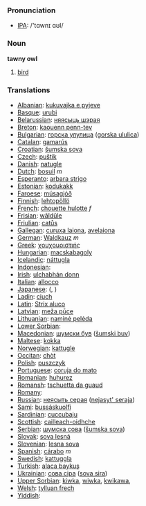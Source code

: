 === Pronunciation ===
*[[w:IPA|IPA]]: /'tɑwnɪ ɑʊl/

=== Noun ===

'''tawny owl'''

# [[bird]]

=== Translations ===

*[[Albanian]]: [[kukuvajka e pyjeve]]
*[[Basque]]: [[urubi]]
*[[Belarussian]]: [[няясыць шэрая]]
*[[Breton]]: [[kaouenn penn-tev]]
*[[Bulgarian]]: [[горска улулица]] ([[gorska ululica]])
*[[Catalan]]: [[gamarús]]
*[[Croatian]]: [[šumska sova]]
*[[Czech]]: [[puštík]]
*[[Danish]]: [[natugle]]
*[[Dutch]]: [[bosuil]] ''m''
*[[Esperanto]]: [[arbara strigo]]
*[[Estonian]]: [[kodukakk]]
*[[Faroese]]: [[músagjóð]]
*[[Finnish]]: [[lehtopöllö]]
*[[French]]: [[chouette hulotte]] ''f''
*[[Frisian]]: [[wâldûle]]
*[[Friulian]]: [[catůs]]
*[[Gallegan]]: [[curuxa laiona]], [[avelaiona]]
*[[German]]: [[Waldkauz]] ''m''
*[[Greek]]: [[χουχουριστιής]] '' ''
*[[Hungarian]]: [[macskabagoly]]
*[[Icelandic]]: [[náttugla]]
*[[Indonesian]]: [[]]
*[[Irish]]: [[ulchabhán donn]]
*[[Italian]]: [[allocco]] '' ''
*[[Japanese]]: [[]] ([[]], )
*[[Ladin]]: [[ciuch]]
*[[Latin]]: [[Strix aluco]] '' ''
*[[Latvian]]: [[meža pūce]]
*[[Lithuanian]]: [[naminė pelėda]]
*[[Lower Sorbian]]: [[]]
*[[Macedonian]]: [[шумски був]] ([[šumski buv]])
*[[Maltese]]: [[kokka]]
*[[Norwegian]]: [[kattugle]]
*[[Occitan]]: [[chòt]]
*[[Polish]]: [[puszczyk]] '' ''
*[[Portuguese]]: [[coruja do mato]]
*[[Romanian]]: [[huhurez]]
*[[Romansh]]: [[tschuetta da guaud]]
*[[Romany]]: [[]]
*[[Russian]]: [[неясыть серая]] ([[nejasyt' seraja]]) '' ''
*[[Sami]]: [[bussáskuolfi]]
*[[Sardinian]]: [[cuccubaju]]
*[[Scottish]]: [[cailleach-oidhche]]
*[[Serbian]]: [[шумска сова]] ([[šumska sova]])
*[[Slovak]]: [[sova lesná]]
*[[Slovenian]]: [[lesna sova]]
*[[Spanish]]: [[cárabo]] ''m''
*[[Swedish]]: [[kattuggla]]
*[[Turkish]]: [[alaca baykuş]]
*[[Ukrainian]]: [[сова сіра]] ([[sova sira]])
*[[Upper Sorbian]]: [[kiwka]], [[wiwka]], [[kwikawa]], [[]]
*[[Welsh]]: [[tylluan frech]]
*[[Yiddish]]: [[]]